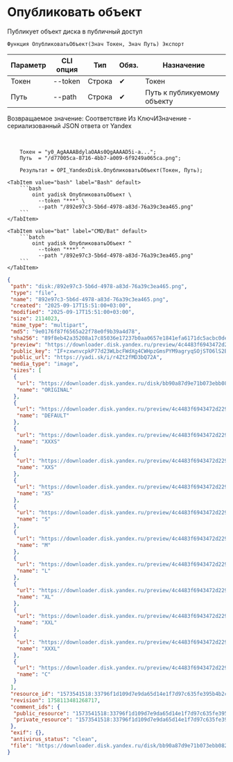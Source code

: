 ﻿---
sidebar_position: 1
description: Опубликовать объект и другие функции для работы с Yandex Disk в Открытом пакете интеграций - бесплатной open-source библиотеке интеграций для 1С:Предприятие 8, OneScript и CLI
keywords: [1C, 1С, 1С:Предприятие, 1С:Предприятие 8.3, API, Интеграция, Сервисы, Обмен, OneScript, CLI, Yandex Disk]
---


# Опубликовать объект
 Публикует объект диска в публичный доступ



`Функция ОпубликоватьОбъект(Знач Токен, Знач Путь) Экспорт`

  | Параметр | CLI опция | Тип | Обяз. | Назначение |
  |-|-|-|-|-|
  | Токен | --token | Строка | &#x2714; | Токен |
  | Путь | --path | Строка | &#x2714; | Путь к публикуемому объекту |

  
  Возвращаемое значение:   Соответствие Из КлючИЗначение - сериализованный JSON ответа от Yandex

<br/>




```bsl title="Пример использования для 1С:Предприятие/OneScript"
    Токен = "y0_AgAAAABdylaOAAs0QgAAAAD5i-a...";
    Путь  = "/d77005ca-8716-4bb7-a009-6f9249a065ca.png";

    Результат = OPI_YandexDisk.ОпубликоватьОбъект(Токен, Путь);
```
    

 <Tabs>
  
    <TabItem value="bash" label="Bash" default>
        ```bash
            oint yadisk ОпубликоватьОбъект \
              --token "***" \
              --path "/892e97c3-5b6d-4978-a83d-76a39c3ea465.png"
        ```
    </TabItem>
  
    <TabItem value="bat" label="CMD/Bat" default>
        ```batch
            oint yadisk ОпубликоватьОбъект ^
              --token "***" ^
              --path "/892e97c3-5b6d-4978-a83d-76a39c3ea465.png"
        ```
    </TabItem>
</Tabs>


```json title="Результат"
{
 "path": "disk:/892e97c3-5b6d-4978-a83d-76a39c3ea465.png",
 "type": "file",
 "name": "892e97c3-5b6d-4978-a83d-76a39c3ea465.png",
 "created": "2025-09-17T15:51:00+03:00",
 "modified": "2025-09-17T15:51:00+03:00",
 "size": 2114023,
 "mime_type": "multipart",
 "md5": "9e0176f87f6565a22f78e0f9b39a4d78",
 "sha256": "89f8eb42a35208a17c85036e17237b0aa0657e1841efa6171dc5acbc0dea9e18",
 "preview": "https://downloader.disk.yandex.ru/preview/4c4483f6943472d229ca38c69ff5ca66fe69a9f11e1e70d7cc136e519d74e1ac/inf/Kw7ntutnYTv7ME2Wc45CLPUTRub4FO1o8FL8mXTzn15mJipCySkz4Ste7NeUNF4jmAKSauPmPxLFzO6aMKmEAw%3D%3D?uid=1573541518&filename=892e97c3-5b6d-4978-a83d-76a39c3ea465.png&disposition=inline&hash=&limit=0&content_type=image%2Fjpeg&owner_uid=1573541518&tknv=v3&size=S&crop=0",
 "public_key": "IF+zxwnvcpkP77d23WLbcFWdXg4CWHpzGmsPYM9agryqSOjSTO6lS2B4L48fNPC9q/J6bpmRyOJonT3VoXnDag==",
 "public_url": "https://yadi.sk/i/r4Zt2fMD3bQ72A",
 "media_type": "image",
 "sizes": [
  {
   "url": "https://downloader.disk.yandex.ru/disk/bb90a87d9e71b073ebb082a1b5a572bd7e66625de6d005ff7ec0866459e207a9/68cae709/gwThwhLBKYvLhQCNnqAHipg9dL32B8ucsRJtTnFcQwXyscfbJ8B8OyXfwGYeSiPiSjoRHIEODK4QYbBUqVd5IQ%3D%3D?uid=1573541518&filename=892e97c3-5b6d-4978-a83d-76a39c3ea465.png&disposition=attachment&hash=&limit=0&content_type=multipart&owner_uid=1573541518&fsize=2114023&hid=03d7263840468e281bd0b238a26e7d0d&media_type=image&tknv=v3&etag=9e0176f87f6565a22f78e0f9b39a4d78",
   "name": "ORIGINAL"
  },
  {
   "url": "https://downloader.disk.yandex.ru/preview/4c4483f6943472d229ca38c69ff5ca66fe69a9f11e1e70d7cc136e519d74e1ac/inf/Kw7ntutnYTv7ME2Wc45CLPUTRub4FO1o8FL8mXTzn15mJipCySkz4Ste7NeUNF4jmAKSauPmPxLFzO6aMKmEAw%3D%3D?uid=1573541518&filename=892e97c3-5b6d-4978-a83d-76a39c3ea465.png&disposition=inline&hash=&limit=0&content_type=image%2Fjpeg&owner_uid=1573541518&tknv=v3",
   "name": "DEFAULT"
  },
  {
   "url": "https://downloader.disk.yandex.ru/preview/4c4483f6943472d229ca38c69ff5ca66fe69a9f11e1e70d7cc136e519d74e1ac/inf/Kw7ntutnYTv7ME2Wc45CLPUTRub4FO1o8FL8mXTzn15mJipCySkz4Ste7NeUNF4jmAKSauPmPxLFzO6aMKmEAw%3D%3D?uid=1573541518&filename=892e97c3-5b6d-4978-a83d-76a39c3ea465.png&disposition=inline&hash=&limit=0&content_type=image%2Fjpeg&owner_uid=1573541518&tknv=v3&size=XXXS&crop=0",
   "name": "XXXS"
  },
  {
   "url": "https://downloader.disk.yandex.ru/preview/4c4483f6943472d229ca38c69ff5ca66fe69a9f11e1e70d7cc136e519d74e1ac/inf/Kw7ntutnYTv7ME2Wc45CLPUTRub4FO1o8FL8mXTzn15mJipCySkz4Ste7NeUNF4jmAKSauPmPxLFzO6aMKmEAw%3D%3D?uid=1573541518&filename=892e97c3-5b6d-4978-a83d-76a39c3ea465.png&disposition=inline&hash=&limit=0&content_type=image%2Fjpeg&owner_uid=1573541518&tknv=v3&size=XXS&crop=0",
   "name": "XXS"
  },
  {
   "url": "https://downloader.disk.yandex.ru/preview/4c4483f6943472d229ca38c69ff5ca66fe69a9f11e1e70d7cc136e519d74e1ac/inf/Kw7ntutnYTv7ME2Wc45CLPUTRub4FO1o8FL8mXTzn15mJipCySkz4Ste7NeUNF4jmAKSauPmPxLFzO6aMKmEAw%3D%3D?uid=1573541518&filename=892e97c3-5b6d-4978-a83d-76a39c3ea465.png&disposition=inline&hash=&limit=0&content_type=image%2Fjpeg&owner_uid=1573541518&tknv=v3&size=XS&crop=0",
   "name": "XS"
  },
  {
   "url": "https://downloader.disk.yandex.ru/preview/4c4483f6943472d229ca38c69ff5ca66fe69a9f11e1e70d7cc136e519d74e1ac/inf/Kw7ntutnYTv7ME2Wc45CLPUTRub4FO1o8FL8mXTzn15mJipCySkz4Ste7NeUNF4jmAKSauPmPxLFzO6aMKmEAw%3D%3D?uid=1573541518&filename=892e97c3-5b6d-4978-a83d-76a39c3ea465.png&disposition=inline&hash=&limit=0&content_type=image%2Fjpeg&owner_uid=1573541518&tknv=v3&size=S&crop=0",
   "name": "S"
  },
  {
   "url": "https://downloader.disk.yandex.ru/preview/4c4483f6943472d229ca38c69ff5ca66fe69a9f11e1e70d7cc136e519d74e1ac/inf/Kw7ntutnYTv7ME2Wc45CLPUTRub4FO1o8FL8mXTzn15mJipCySkz4Ste7NeUNF4jmAKSauPmPxLFzO6aMKmEAw%3D%3D?uid=1573541518&filename=892e97c3-5b6d-4978-a83d-76a39c3ea465.png&disposition=inline&hash=&limit=0&content_type=image%2Fjpeg&owner_uid=1573541518&tknv=v3&size=M&crop=0",
   "name": "M"
  },
  {
   "url": "https://downloader.disk.yandex.ru/preview/4c4483f6943472d229ca38c69ff5ca66fe69a9f11e1e70d7cc136e519d74e1ac/inf/Kw7ntutnYTv7ME2Wc45CLPUTRub4FO1o8FL8mXTzn15mJipCySkz4Ste7NeUNF4jmAKSauPmPxLFzO6aMKmEAw%3D%3D?uid=1573541518&filename=892e97c3-5b6d-4978-a83d-76a39c3ea465.png&disposition=inline&hash=&limit=0&content_type=image%2Fjpeg&owner_uid=1573541518&tknv=v3&size=L&crop=0",
   "name": "L"
  },
  {
   "url": "https://downloader.disk.yandex.ru/preview/4c4483f6943472d229ca38c69ff5ca66fe69a9f11e1e70d7cc136e519d74e1ac/inf/Kw7ntutnYTv7ME2Wc45CLPUTRub4FO1o8FL8mXTzn15mJipCySkz4Ste7NeUNF4jmAKSauPmPxLFzO6aMKmEAw%3D%3D?uid=1573541518&filename=892e97c3-5b6d-4978-a83d-76a39c3ea465.png&disposition=inline&hash=&limit=0&content_type=image%2Fjpeg&owner_uid=1573541518&tknv=v3&size=XL&crop=0",
   "name": "XL"
  },
  {
   "url": "https://downloader.disk.yandex.ru/preview/4c4483f6943472d229ca38c69ff5ca66fe69a9f11e1e70d7cc136e519d74e1ac/inf/Kw7ntutnYTv7ME2Wc45CLPUTRub4FO1o8FL8mXTzn15mJipCySkz4Ste7NeUNF4jmAKSauPmPxLFzO6aMKmEAw%3D%3D?uid=1573541518&filename=892e97c3-5b6d-4978-a83d-76a39c3ea465.png&disposition=inline&hash=&limit=0&content_type=image%2Fjpeg&owner_uid=1573541518&tknv=v3&size=XXL&crop=0",
   "name": "XXL"
  },
  {
   "url": "https://downloader.disk.yandex.ru/preview/4c4483f6943472d229ca38c69ff5ca66fe69a9f11e1e70d7cc136e519d74e1ac/inf/Kw7ntutnYTv7ME2Wc45CLPUTRub4FO1o8FL8mXTzn15mJipCySkz4Ste7NeUNF4jmAKSauPmPxLFzO6aMKmEAw%3D%3D?uid=1573541518&filename=892e97c3-5b6d-4978-a83d-76a39c3ea465.png&disposition=inline&hash=&limit=0&content_type=image%2Fjpeg&owner_uid=1573541518&tknv=v3&size=XXXL&crop=0",
   "name": "XXXL"
  },
  {
   "url": "https://downloader.disk.yandex.ru/preview/4c4483f6943472d229ca38c69ff5ca66fe69a9f11e1e70d7cc136e519d74e1ac/inf/Kw7ntutnYTv7ME2Wc45CLPUTRub4FO1o8FL8mXTzn15mJipCySkz4Ste7NeUNF4jmAKSauPmPxLFzO6aMKmEAw%3D%3D?uid=1573541518&filename=892e97c3-5b6d-4978-a83d-76a39c3ea465.png&disposition=inline&hash=&limit=0&content_type=image%2Fjpeg&owner_uid=1573541518&tknv=v3&size=S&crop=0",
   "name": "C"
  }
 ],
 "resource_id": "1573541518:33796f1d109d7e9da65d14e1f7d97c635fe395b4b2c508157197ab57781fb5d3",
 "revision": 1758113481268717,
 "comment_ids": {
  "public_resource": "1573541518:33796f1d109d7e9da65d14e1f7d97c635fe395b4b2c508157197ab57781fb5d3",
  "private_resource": "1573541518:33796f1d109d7e9da65d14e1f7d97c635fe395b4b2c508157197ab57781fb5d3"
 },
 "exif": {},
 "antivirus_status": "clean",
 "file": "https://downloader.disk.yandex.ru/disk/bb90a87d9e71b073ebb082a1b5a572bd7e66625de6d005ff7ec0866459e207a9/68cae709/gwThwhLBKYvLhQCNnqAHipg9dL32B8ucsRJtTnFcQwXyscfbJ8B8OyXfwGYeSiPiSjoRHIEODK4QYbBUqVd5IQ%3D%3D?uid=1573541518&filename=892e97c3-5b6d-4978-a83d-76a39c3ea465.png&disposition=attachment&hash=&limit=0&content_type=multipart&owner_uid=1573541518&fsize=2114023&hid=03d7263840468e281bd0b238a26e7d0d&media_type=image&tknv=v3&etag=9e0176f87f6565a22f78e0f9b39a4d78"
}
```
